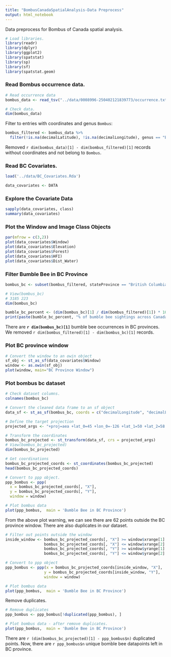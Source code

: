 ```yaml
---
title: "BombusCanadaSpatialAnalysis-Data Preprocess"
output: html_notebook
---
```


Data preprocess for Bombus of Canada spatial analysis.

```r
# Load libraries.
library(readr)
library(dplyr)
library(ggplot2)
library(spatstat)
library(sp)
library(sf)
library(spatstat.geom)
```

### Read Bombus occurrence data. 
```r
# Read occurrence data
bombus_data <- read_tsv("../data/0008996-250402121839773/occurrence.txt")

# Check data.
dim(bombus_data)
```

Filter to entries with coordinates and genus `Bombus`:
```r
bombus_filtered <- bombus_data %>%
  filter(!is.na(decimalLatitude), !is.na(decimalLongitude), genus == "Bombus")
```

Removed `r dim(bombus_data)[1] - dim(bombus_filtered)[1]` records without coordinates and not belong to `Bombus`.

### Read BC Covariates.
```r
load('../data/BC_Covariates.Rda')

data_covariates <- DATA
```

### Explore the Covariate Data

```r
sapply(data_covariates, class)
summary(data_covariates)
```

### Plot the Window and Image Class Objects
```r

par(mfrow = c(3,2))
plot(data_covariates$Window)
plot(data_covariates$Elevation)
plot(data_covariates$Forest)
plot(data_covariates$HFI)
plot(data_covariates$Dist_Water)
```

### Filter Bumble Bee in BC Province
```r
bombus_bc <- subset(bombus_filtered, stateProvince == "British Columbia")

# View(bombus_bc)
# 3185 223
dim(bombus_bc)

bumble_bc_percent <- (dim(bombus_bc)[1] / dim(bombus_filtered)[1]) * 100
print(paste(bumble_bc_percent, "% of bumble bee sightings across Canada occurred in BC."))
```

There are **`r dim(bombus_bc)[1]`** bumble bee occurrences in BC provinces. We removed `r dim(bombus_filtered)[1] - dim(bombus_bc)[1]` records. 


### Plot BC province window
```r
# Convert the window to an owin object
sf_obj <- st_as_sf(data_covariates$Window)
window <- as.owin(sf_obj)
plot(window, main="BC Province Window")
```


### Plot bombus bc dataset
```r
# Check dataset columns.
colnames(bombus_bc)
```


```r
# Convert the cleaned data frame to an sf object
data_sf <- st_as_sf(bombus_bc, coords = c("decimalLongitude", "decimalLatitude"), crs = 4326)

# Define the target projection
projected_args <- "+proj=aea +lat_0=45 +lon_0=-126 +lat_1=50 +lat_2=58.5 +x_0=1000000 +y_0=0 +datum=NAD83 +units=m +no_defs"

# Transform the coordinates
bombus_bc_projected <- st_transform(data_sf, crs = projected_args)
# View(bombus_bc_projected)
dim(bombus_bc_projected)

# Get coordinations
bombus_bc_projected_coords <- st_coordinates(bombus_bc_projected)
head(bombus_bc_projected_coords)

# Convert to ppp object.
ppp_bombus <- ppp(
  x = bombus_bc_projected_coords[, "X"],
  y = bombus_bc_projected_coords[, "Y"],
  window = window)

# Plot bombus data
plot(ppp_bombus,  main = 'Bumble Bee in BC Province')
```

From the above plot warning, we can see there are 62 points outside the BC province window. There are also duplicates in our dataset.
```r
# Filter out points outside the window
inside_window <- bombus_bc_projected_coords[, "X"] >= window$xrange[1] & 
                 bombus_bc_projected_coords[, "X"] <= window$xrange[2] &
                 bombus_bc_projected_coords[, "Y"] >= window$yrange[1] &
                 bombus_bc_projected_coords[, "Y"] <= window$yrange[2]

# Convert to ppp object
ppp_bombus <- ppp(x = bombus_bc_projected_coords[inside_window, "X"],
                 y = bombus_bc_projected_coords[inside_window, "Y"],
                 window = window)

# Plot bombus data
plot(ppp_bombus,  main = 'Bumble Bee in BC Province')
```

Remove duplicates.
```r
# Remove duplicates
ppp_bombus <- ppp_bombus[!duplicated(ppp_bombus), ]

# Plot bombus data - after remove duplicates.
plot(ppp_bombus,  main = 'Bumble Bee in BC Province')
```

There are `r (dim(bombus_bc_projected)[1] - ppp_bombus$n)` duplicated points. Now, there are `r ppp_bombus$n` unique bomble bee datapoints left in BC province.
